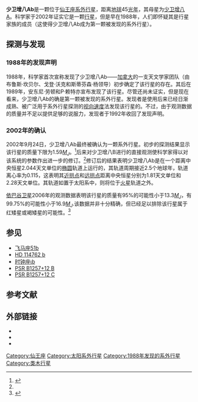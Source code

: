 {{Infobox Planet
| bgcolour = #A0B0FF
| image =[[File:Errai_b_(Celestia).jpg|280px]]
| caption =[[藝術家|藝術家]]想像的少卫增八Ab
| name = 少卫增八Ab
| parent star = yes
| star = 少卫增八A
| planet = 
| constell = 仙王座
| distance = 44.9 ± 0.3光年<ref name="#1">{{cite journal|bibcode=2007A&A...462..777N|title=Direct detection of exoplanet host star companion γ Cep B and revised masses for both stars and the sub-stellar object|author=Neuhäuser, R.; Mugrauer, M.; Fukagawa, M.; Torres, G.; Schmidt, T.|year=2007|journal=[[Astronomy_and_Astrophysics|Astronomy and Astrophysics]]|volume=462|issue=2|pages=777–780|doi=10.1051/0004-6361:20066581|arxiv = astro-ph/0611427 }}</ref>
| RA = {{RA|23|39|20.8}}
| DEC = {{DEC|+77|37|56}}
| class = K1IVe
| discovery = yes
| discovery_ref = 
| discoverer = 
| discovered = 1988年7月13日
| discovery_method = 视向速度法
| semimajor = 2.044 ± 0.057天文单位<ref name="#1"/>
| semiminor = 
| orbital_circ = 
| eccentricity = 0.115 ± 0.058<ref name="#1"/>
| period = 902.9 ± 3.5地球日<ref name="#1"/>
| inclination = 
| long_periastron = 63 ± 27°<ref name="#1"/>
| time_periastron = 2,453,156.8<br />± 52.4儒略日
| semi-amp = 27.5 ± 1.5m/s
| physical_characteristics = yes
| mean_radius = 
| density = 
| surface_grav = 
| mass = 
| minimum_mass = 1.60 ± 0.13[[木星质量|''M''<sub>''J''</sub>]]<ref name="#1"/>
| single_temperature = 
| magnitude =
}}

'''少卫增八Ab'''是一颗位于[[仙王座|仙王座]][[系外行星|系外行星]]，距离[[地球|地球]]45[[光年|光年]]，其母星为[[少卫增八|少卫增八A]]。科学家于2002年证实它是一颗[[行星|行星]]，但是早在1988年，人们即怀疑其是行星家族的成员（这使得少卫增八Ab成为第一颗被发现的系外行星）。

== 探测与发现 ==
=== 1988年的发现声明 ===
1988年，科学家首次宣称发现了少卫增八Ab——[[加拿大|加拿大]]的一支天文学家团队（由布鲁斯·坎贝尔、戈登·沃克和斯蒂芬森·杨领导）初步确定了该行星的存在。其后在1989年，安东尼·劳顿和P·赖特亦宣布发现了该行星。尽管还尚未证实，但是现在看来，少卫增八Ab的确是第一颗被发现的系外行星。发现者是使用后来已经日渐成熟、被广泛用于系外行星探测的[[视向速度|视向速度]]法发现该行星的。不过，由于观测数据的质量并不足以提供足够的说服力，发现者于1992年收回了发现声明。

=== 2002年的确认 ===
2002年9月24日，少卫增八Ab最终被确认为一颗系外行星。初步的探测结果显示该行星的质量下限为1.59[[木星质量|''M''<sub>''J''</sub>]]。<ref>{{cite journal | url=http://www.iop.org/EJ/article/0004-637X/599/2/1383/58179.html | author=Hatzes ''et al.'' | title=A Planetary Companion to Gamma Cephei A | journal=The [[Astrophysical_Journal|Astrophysical Journal]] | year=2003 | volume=599 | issue=2 | pages=1383–1394 | doi=10.1086/379281 | access-date=2009-06-15 | archive-date=2019-12-11 | archive-url=https://web.archive.org/web/20191211122859/http://www.iop.org/EJ/article/0004-637X/599/2/1383/58179.html | dead-url=no }}</ref>后来对少卫增八B进行的直接观测使科学家得以对该系统的参数作出进一步的修订。<ref name="#1"/>修订后的结果表明少卫增八Ab是在一个距离中央恒星2.044天文单位的[[椭圆|椭圆]]轨道上运行的，其轨道周期接近2.5个地球年，轨道离心率为0.115，这表明其[[拱点|近拱点]]和[[拱点|远拱点]]距离中央恒星分别为1.81天文单位和2.28天文单位。其轨道如置于太阳系中，则将位于[[火星|火星]]轨道之外。

[[依巴谷卫星|依巴谷卫星]]2006年的观测数据表明该行星的质量有95%的可能性小于13.3[[木星质量|''M''<sub>''J''</sub>]]，有99.75%的可能性小于16.9[[木星质量|''M''<sub>''J''</sub>]].该数据并非十分精确，但已经足以排除该行星属于红矮星或褐矮星的可能性。<ref name=torres>{{cite journal | journal=The [[Astrophysical_Journal|Astrophysical Journal]] | volume=654 | issue=2 | page=1095–1109 | url=http://www.iop.org/EJ/article/0004-637X/654/2/1095/65838.html | title=The Planet Host Star γ Cephei: Physical Properties, the Binary Orbit, and the Mass of the Substellar Companion | author=Guillermo Torres | year=2007 | doi=10.1086/509715 | access-date=2009-06-15 | archive-date=2019-12-11 | archive-url=https://web.archive.org/web/20191211122912/http://www.iop.org/EJ/article/0004-637X/654/2/1095/65838.html | dead-url=no }}</ref>

== 参见 ==
* [[飞马座51b|飞马座51b]]
* [[HD_114762_b|HD 114762 b]]
* [[时钟座ιb|时钟座ιb]]
* [[PSR_B1257+12_B|PSR B1257+12 B]]
* [[PSR_B1257+12_C|PSR B1257+12 C]]

== 参考文献 ==
{{Reflist|2}}

== 外部链接 ==
* {{cite web |url=http://austral.as.utexas.edu/planets/gamcep/gamcep.html |title=A Planetary Companion to the Binary Star Gamma Cephei |accessdate=2008-06-23 |work=[[麦克唐纳天文台|麦克唐纳天文台]] |deadurl=yes |archiveurl=https://web.archive.org/web/20080726190314/http://austral.as.utexas.edu/planets/gamcep/gamcep.html |archivedate=2008-07-26 }}
* {{cite web |url=http://www.solstation.com/stars2/errai2.htm |title=Errai 2 |accessdate=2008-06-23 |work=SolStation |archive-date=2008-06-28 |archive-url=https://web.archive.org/web/20080628111107/http://www.solstation.com/stars2/errai2.htm |dead-url=yes }}
* {{cite web |url=http://www.extrasolar.net/planettour.asp?StarCatId=normal&PlanetId=235 |title=Gamma Cephei Ab |accessdate=2008-06-23 |work=Extrasolar Visions |archive-date=2007-09-30 |archive-url=https://web.archive.org/web/20070930031339/http://www.extrasolar.net/planettour.asp?StarCatId=normal&PlanetId=235 |dead-url=yes }}
{{Sky|23|39|20.8|+|77|37|56|44.9}}

[[Category:仙王座|Category:仙王座]]
[[Category:太阳系外行星|Category:太阳系外行星]]
[[Category:1988年发现的系外行星|Category:1988年发现的系外行星]]
[[Category:类木行星|Category:类木行星]]